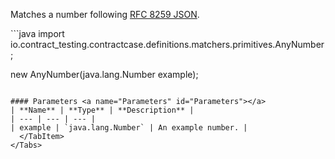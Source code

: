 
Matches a number following [RFC 8259 JSON](https://www.rfc-editor.org/rfc/rfc8259).

<Tabs groupId="language">
  <TabItem value="java" label="Java">
```java
import io.contract_testing.contractcase.definitions.matchers.primitives.AnyNumber;

new AnyNumber(java.lang.Number example);
```

#### Parameters <a name="Parameters" id="Parameters"></a>
| **Name** | **Type** | **Description** |
| --- | --- | --- |
| example | `java.lang.Number` | An example number. |
  </TabItem>
</Tabs>
